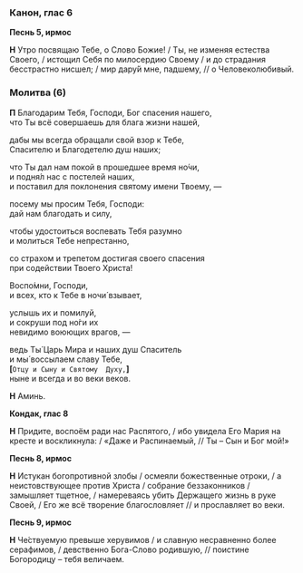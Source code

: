 ### Канон, глас 6

**Песнь 5, ирмос**

**Н** Утро посвящаю Тебе, о Слово Божие! / Ты, не изменяя естества Своего, / истощил Себя по милосердию Своему / и до страдания бесстрастно нисшел; / мир дару́й мне, падшему, // о Человеколюбивый.

### Молитва (6)

**П** Благодарим Тебя, Господи, Бог спасения нашего,  
что Ты всё совершаешь  для блага жизни нашей,

дабы мы всегда обращали свой взор к Тебе,  
Спасителю и Благодетелю душ наших;

что Ты дал нам покой в прошедшее время но́чи,  
и подня́л нас с постелей наших,  
и поставил для поклонения святому имени Твоему, —

посему мы просим Тебя, Господи:  
дай нам благодать и силу,

чтобы удостоиться воспевать Тебя разумно  
и молиться Тебе непрестанно,

со страхом и трепетом достигая своего спасения  
при содействии Твоего Христа!

Воспо́мни, Господи,  
и всех, кто к Тебе в ночи́ взывает,

услышь их и помилуй,  
и сокруши под но́ги их  
невидимо воюющих врагов, —

ведь Ты́ Царь Мира и наших душ Спаситель  
и мы́ воссылаем славу Тебе,  
**[**`Отцу и Cыну и Cвятому  Духу,`**]**  
ныне и вcегда и во веки веков.

**Н** Аминь.

**Кондак, глас 8**

**Н** Придите, воспоём ради нас Распятого, / ибо увидела Его Мария на кресте и воскликнула: / «Даже и Распинаемый, // Ты – Сын и Бог мой!»

**Песнь 8, ирмос**

**Н** Истукан богопротивной злобы / осмеяли божественные отроки, / а неистовствующее против Христа / собрание беззаконников / замышляет тщетное, / намереваясь убить Держащего жизнь в руке Своей, / Его же всё творение благословляет // и прославляет во веки.

**Песнь 9, ирмос**

**Н** Че́ствуемую превыше херувимов / и славную несравненно более серафимов, / девственно Бога-Слово родившую, // поистине Богородицу – тебя величаем.
